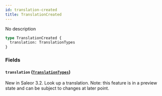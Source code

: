 ```yaml
---
id: translation-created
title: TranslationCreated
---
```


No description

```graphql
type TranslationCreated {
  translation: TranslationTypes
}
```

### Fields

#### `translation` ([`TranslationTypes`](../../../developer/api-reference/unions/translation-types))

New in Saleor 3.2. Look up a translation. Note: this feature is in a preview state and can be subject to changes at later point.
